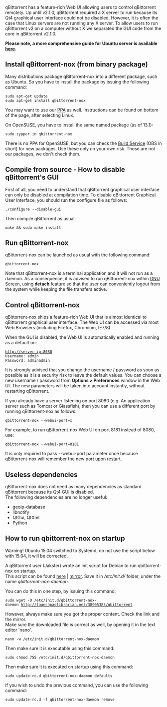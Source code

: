 qBittorrent has a feature-rich Web UI allowing users to control qBittorrent remotely. Up until v2.1.0, qBittorrent required a X server to run because its Qt4 graphical user interface could not be disabled. However, it is often the case that Linux servers are not running any X server. To allow users to run qBittorrent v2 on a computer without X we separated the GUI code from the core in qBittorrent v2.1.0.

'''Please note, a more comprehensive guide for Ubuntu server is available [[Setting-up-qBittorrent-on-Ubuntu-server-as-daemon-with-Web-interface|here]].'''

== Install qBittorrent-nox (from binary package) ==
Many distributions package qBittorrent-nox into a different package, such as Ubuntu.
So you have to install the package by issuing the following command:
 sudo apt-get update
 sudo apt-get install qbittorrent-nox

You may want to use our [http://www.qbittorrent.org/download.php PPA] as well. Instructions can be found on bottom of the page, after selecting Linux.

On OpenSUSE, you have to install the same named package (as of 13.1):
 sudo zypper in qbittorrent-nox

There is no PPA for OpenSUSE, but you can check the [https://build.opensuse.org/ Build Service] (OBS in short) for new packages.
Use these only on your own risk. Those are not our packages, we don't check them.

== Compile from source - How to disable qBittorrent's GUI ==
First of all, you need to understand that qBittorrent graphical user interface can only be disabled at compilation time.
To disable qBittorrent Graphical User Interface, you should run the configure file as follows:
 ./configure --disable-gui

Then compile qBittorrent as usual:
 make && sudo make install

== Run qBittorrent-nox ==
qBittorrent-nox can be launched as usual with the following command:
 qbittorrent-nox

Note that qBittorrent-nox is a terminal application and it will not run as a daemon. As a consequence, it is advised to run qBittorrent-nox within [http://www.gnu.org/software/screen/ GNU Screen], using '''detach''' feature so that the user can conveniently logout from the system while keeping the file transfers active.

== Control qBittorrent-nox ==
qBittorrent-nox ships a feature-rich Web UI that is almost identical to qBittorrent graphical user interface. The Web UI can be accessed via most Web Browsers (including Firefox, Chromium, IE7/8).

When the GUI is disabled, the Web UI is automatically enabled and running as a default on:
 http://server-ip:8080
 Username: admin
 Password: adminadmin

It is strongly advised that you change the username / password as soon as possible as it is a security risk to leave the default values. You can choose a new username / password from '''Options > Preferences''' window in the Web UI. The new parameters will be taken into account instantly, without restarting qBittorrent.

If you already have a server listening on port 8080 (e.g. An application server such as Tomcat or Glassfish), then you can use a different port by running qBittorrent-nox as follows:
 qbittorrent-nox --webui-port=x

For example, to run qBittorrent-nox Web UI on port 8181 instead of 8080, use:
 qbittorrent-nox --webui-port=8181

It is only required to pass --webui-port parameter once because qBittorrent-nox will remember the new port upon restart.

== Useless dependencies ==
qBittorrent-nox does not need as many dependencies as standard qBittorrent because its Qt4 GUI is disabled.<br />The following dependencies are no longer useful:
* geoip-database
* libnotify
* QtGui, QtXml
* Python

== How to run qbittorrent-nox on startup ==
Warning! Ubuntu 15.04 switched to Systemd, do not use the script below with 15.04, it will be corrected.

A qBittorrent user (Jakster) wrote an init script for Debian to run qbittorrent-nox on startup.<br />This script can be found [http://launchpadlibrarian.net/38905385/qbittorrent here] | [http://pastebin.com/nvMZiAxQ mirror]. 
Save it in ''/etc/init.d/'' folder, under the name ''qbittorrent-nox-daemon''.

You can do this in one step, by issuing this command:
 sudo wget -O /etc/init.d/qbittorrent-nox-daemon http://launchpadlibrarian.net/38905385/qbittorrent

However, always make sure you got the proper content. Check the link and the mirror.<br />Make sure the downloaded file is correct as well, by opening it in the text editor 'nano'.
 nano -w /etc/init.d/qbittorrent-nox-daemon

Then make sure it is executable using this command:
 sudo chmod 755 /etc/init.d/qbittorrent-nox-daemon

Then make sure it is executed on startup using this command:
 sudo update-rc.d qbittorrent-nox-daemon defaults

If you wish to undo the previous command, you can use the following command:
 sudo update-rc.d -f qbittorrent-nox-daemon remove

